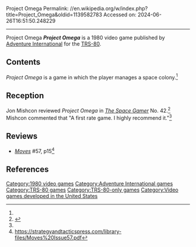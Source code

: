 Project Omega
Permalink: //en.wikipedia.org/w/index.php?title=Project_Omega&oldid=1139582783
Accessed on: 2024-06-26T16:51:50.248229



------
Project Omega
{{Infobox video game
| collapsible = 
| state = 
| italic title = 
| title = Project Omega
| image = Project Omega (Cover).jpg
| alt = 
| caption = 
| developer = Robert Nicholas
| publisher = [[Adventure International]]
| series = 
| engine = 
| platforms = [[TRS-80]]
| released = 1980
| genre = 
| modes = 
}}
'''''Project Omega''''' is a 1980 video game published by [[Adventure International]] for the [[TRS-80]].

==Contents==
''Project Omega'' is a game in which the player manages a space colony.<ref name="SG"/>

==Reception==
Jon Mishcon reviewed ''Project Omega'' in ''[[The Space Gamer]]'' No. 42.<ref name="SG">{{cite journal|last=Mishcon |first=Jon |date=August 1981 |title=Capsule Reviews|journal=[[The Space Gamer]]|publisher=[[Steve Jackson Games]]|issue=42|pages=36}}</ref> Mishcon commented that "A first rate game. I highly recommend it."<ref name="SG"/>

==Reviews==
*''[[Moves (magazine)|Moves]]'' #57, p15<ref>https://strategyandtacticspress.com/library-files/Moves%20Issue57.pdf</ref>

==References==
{{reflist}}

[[Category:1980 video games]]
[[Category:Adventure International games]]
[[Category:TRS-80 games]]
[[Category:TRS-80-only games]]
[[Category:Video games developed in the United States]]